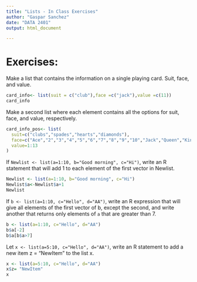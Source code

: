 ```yaml
---
title: "Lists - In Class Exercises"
author: "Gaspar Sanchez"
date: "DATA 2401"
output: html_document

---
```


# Exercises: 

Make a list that contains the information on a single playing card. Suit, face, and value. 

```r
card_info<- list(suit = c("club"),face =c("jack"),value =c(11))
card_info
```


Make a second list where each element contains all the options for suit, face, and value, respectively. 

```r
card_info_pos<- list(
  suit=c("clubs","spades","hearts","diamonds"),
  face=c("Ace","2","3","4","5","6","7","8","9","10","Jack","Queen","King"),
  value=1:13
)

```


If `Newlist <- list(a=1:10, b="Good morning", c="Hi")`, write an R statement that will add 1 to each element of the first vector in Newlist.

```r
Newlist <- list(a=1:10, b="Good morning", c="Hi")
Newlist$a<-Newlist$a+1
Newlist
```

If `b <- list(a=1:10, c="Hello", d="AA")`, write an R expression that will give all elements of the first vector of b, except the second, and write another that returns only elements of `a` that are greater than 7.

```r
b <- list(a=1:10, c="Hello", d="AA")
b$a[-2]
b$a[b$a>7]

```

Let `x <- list(a=5:10, c="Hello", d="AA")`, write an R statement to add a new item z = "NewItem" to the list x.

```r
x <- list(a=5:10, c="Hello", d="AA")
x$z= "NewItem"
x 
```

